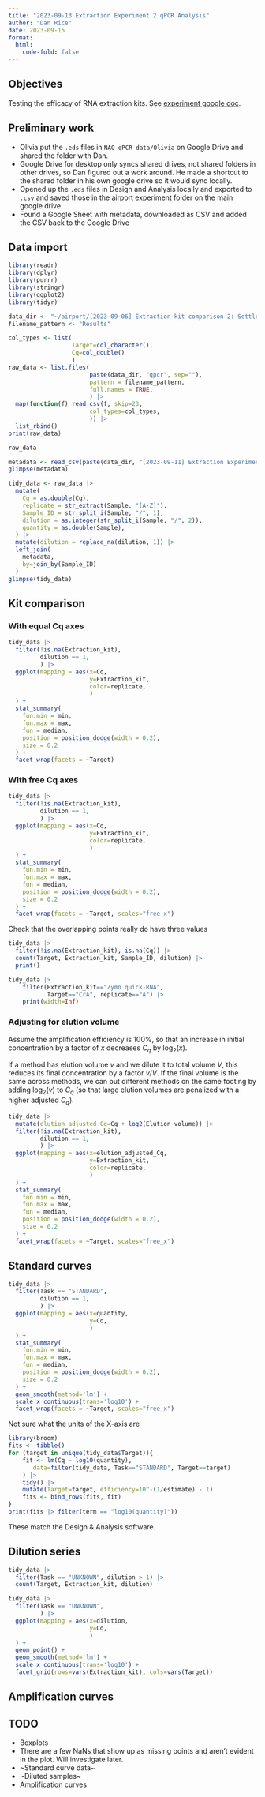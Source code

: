 ```yaml
---
title: "2023-09-13 Extraction Experiment 2 qPCR Analysis"
author: "Dan Rice"
date: 2023-09-15
format:
  html:
    code-fold: false
---
```

## Objectives

Testing the efficacy of RNA extraction kits.
See [experiment google doc](https://docs.google.com/document/d/1Po6eE3LHc9svHC4yfnDak-B-sKa7o1Pc1noFMoSbFSE/edit?usp=sharing).

## Preliminary work

- Olivia put the `.eds` files in `NAO qPCR data/Olivia` on Google Drive and shared the folder with Dan.
- Google Drive for desktop only syncs shared drives, not shared folders in other drives, so Dan figured out a work around. He made a shortcut to the shared folder in his own google drive so it would sync locally.
- Opened up the `.eds` files in Design and Analysis locally and exported to `.csv` and saved those in the airport experiment folder on the main google drive.
- Found a Google Sheet with metadata, downloaded as CSV and added the CSV back to the Google Drive

## Data import

```r
library(readr)
library(dplyr)
library(purrr)
library(stringr)
library(ggplot2)
library(tidyr)
```

```r
data_dir <- "~/airport/[2023-09-06] Extraction-kit comparison 2: Settled Solids/"
filename_pattern <- "Results"
```

```r
col_types <- list(
                  Target=col_character(),
                  Cq=col_double()
                  )
raw_data <- list.files(
                       paste(data_dir, "qpcr", sep=""),
                       pattern = filename_pattern,
                       full.names = TRUE,
                       ) |>
  map(function(f) read_csv(f, skip=23,
                       col_types=col_types,
                       )) |>
  list_rbind()
print(raw_data)
```

```r
raw_data
```

```r
metadata <- read_csv(paste(data_dir, "[2023-09-11] Extraction Experiment 2 templates and results - sampleMetadata.csv", sep=""))
glimpse(metadata)
```

```r
tidy_data <- raw_data |>
  mutate(
    Cq = as.double(Cq),
    replicate = str_extract(Sample, "[A-Z]"),
    Sample_ID = str_split_i(Sample, "/", 1),
    dilution = as.integer(str_split_i(Sample, "/", 2)),
    quantity = as.double(Sample),
  ) |>
  mutate(dilution = replace_na(dilution, 1)) |>
  left_join(
    metadata,
    by=join_by(Sample_ID)
  )
glimpse(tidy_data)
```

## Kit comparison

### With equal Cq axes

```r
tidy_data |>
  filter(!is.na(Extraction_kit),
         dilution == 1,
         ) |>
  ggplot(mapping = aes(x=Cq,
                       y=Extraction_kit,
                       color=replicate,
                       )
  ) +
  stat_summary(
    fun.min = min,
    fun.max = max,
    fun = median,
    position = position_dodge(width = 0.2),
    size = 0.2
  ) + 
  facet_wrap(facets = ~Target)
```

### With free Cq axes

```r
tidy_data |>
  filter(!is.na(Extraction_kit),
         dilution == 1,
         ) |>
  ggplot(mapping = aes(x=Cq,
                       y=Extraction_kit,
                       color=replicate,
                       )
  ) +
  stat_summary(
    fun.min = min,
    fun.max = max,
    fun = median,
    position = position_dodge(width = 0.2),
    size = 0.2
  ) + 
  facet_wrap(facets = ~Target, scales="free_x")
```

Check that the overlapping points really do have three values

```r
tidy_data |>
  filter(!is.na(Extraction_kit), is.na(Cq)) |>
  count(Target, Extraction_kit, Sample_ID, dilution) |>
  print()
```

```r
tidy_data |>
    filter(Extraction_kit=="Zymo quick-RNA",
           Target=="CrA", replicate=="A") |>
    print(width=Inf)
```

### Adjusting for elution volume

Assume the amplification efficiency is 100%, so that
an increase in initial concentration by a factor of $x$
decreases $C_q$ by $\log_{2}(x)$.

If a method has elution volume $v$ and we dilute it to total volume $V$,
this reduces its final concentration by a factor $v / V$.
If the final volume is the same across methods, we can put different
methods on the same footing by adding $\log_{2}(v)$ to $C_q$
(so that large elution volumes are penalized with a higher adjusted $C_q$).

```r
tidy_data |>
  mutate(elution_adjusted_Cq=Cq + log2(Elution_volume)) |>
  filter(!is.na(Extraction_kit),
         dilution == 1,
         ) |>
  ggplot(mapping = aes(x=elution_adjusted_Cq,
                       y=Extraction_kit,
                       color=replicate,
                       )
  ) +
  stat_summary(
    fun.min = min,
    fun.max = max,
    fun = median,
    position = position_dodge(width = 0.2),
    size = 0.2
  ) + 
  facet_wrap(facets = ~Target, scales="free_x")
```
## Standard curves

```r
tidy_data |>
  filter(Task == "STANDARD",
         dilution == 1,
         ) |>
  ggplot(mapping = aes(x=quantity,
                       y=Cq,
                       )
  ) +
  stat_summary(
    fun.min = min,
    fun.max = max,
    fun = median,
    position = position_dodge(width = 0.2),
    size = 0.2
  ) + 
  geom_smooth(method='lm') + 
  scale_x_continuous(trans='log10') + 
  facet_wrap(facets = ~Target, scales="free_x")
```

Not sure what the units of the X-axis are

```r
library(broom)
fits <- tibble()
for (target in unique(tidy_data$Target)){
    fit <- lm(Cq ~ log10(quantity),
       data=filter(tidy_data, Task=="STANDARD", Target==target)
    ) |>
    tidy() |>
    mutate(Target=target, efficiency=10^-(1/estimate) - 1)
    fits <- bind_rows(fits, fit)
}
print(fits |> filter(term == "log10(quantity)"))
```
These match the Design & Analysis software.

## Dilution series

```r
tidy_data |>
  filter(Task == "UNKNOWN", dilution > 1) |>
  count(Target, Extraction_kit, dilution)
```

```r
tidy_data |>
  filter(Task == "UNKNOWN",
         ) |>
  ggplot(mapping = aes(x=dilution,
                       y=Cq,
                       )
  ) +
  geom_point() + 
  geom_smooth(method='lm') + 
  scale_x_continuous(trans='log10') + 
  facet_grid(rows=vars(Extraction_kit), cols=vars(Target))
```

## Amplification curves

## TODO

- ~~Boxplots~~
- There are a few NaNs that show up as missing points and aren't evident in the plot. Will investigate later.
- ~Standard curve data~
- ~Diluted samples~
- Amplification curves
